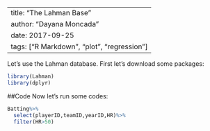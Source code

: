 
---
title: "The Lahman Base"
author: "Dayana Moncada"
date: 2017-09-25
tags: ["R Markdown", "plot", "regression"]
---

Let's use the Lahman database. First let's download some packages:
```r
library(Lahman)
library(dplyr)
```

##Code
Now let's run some codes:

```r
Batting%>%
  select(playerID,teamID,yearID,HR)%>%
  filter(HR>50)
```

